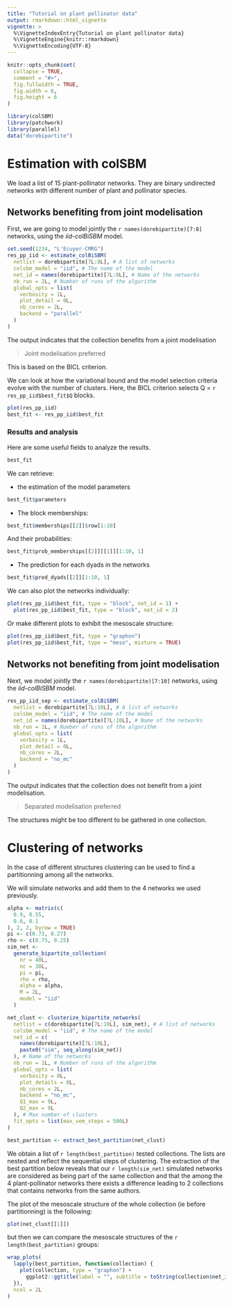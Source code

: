 ```yaml
---
title: "Tutorial on plant pollinator data"
output: rmarkdown::html_vignette
vignette: >
  %\VignetteIndexEntry{Tutorial on plant pollinator data}
  %\VignetteEngine{knitr::rmarkdown}
  %\VignetteEncoding{UTF-8}
---
```


```r
knitr::opts_chunk$set(
  collapse = TRUE,
  comment = "#>",
  fig.fullwidth = TRUE,
  fig.width = 6,
  fig.height = 6
)
```

```r
library(colSBM)
library(patchwork)
library(parallel)
data("dorebipartite")
```

# Estimation with colSBM

We load a list of 15 plant-pollinator networks. They are binary undirected networks with different
number of plant and pollinator species.

## Networks benefiting from joint modelisation

First, we are going to model jointly the `r names(dorebipartite)[7:8]` networks,
using the *iid-colBiSBM* model.


```r
set.seed(1234, "L'Ecuyer-CMRG")
res_pp_iid <- estimate_colBiSBM(
  netlist = dorebipartite[7L:8L], # A list of networks
  colsbm_model = "iid", # The name of the model
  net_id = names(dorebipartite)[7L:8L], # Name of the networks
  nb_run = 2L, # Number of runs of the algorithm
  global_opts = list(
    verbosity = 1L,
    plot_detail = 0L,
    nb_cores = 2L,
    backend = "parallel"
  )
)
```

The output indicates that the collection benefits from a joint modelisation

> Joint modelisation preferred

This is based on the BICL criterion.

We can look at how the variational bound and the model selection criteria evolve
with the number of clusters.
Here, the BICL criterion selects Q = `r res_pp_iid$best_fit$Q` blocks.


```r
plot(res_pp_iid)
best_fit <- res_pp_iid$best_fit
```

### Results and analysis

Here are some useful fields to analyze the results.

```r
best_fit
```

We can retrieve:

* the estimation of the model parameters

```r
best_fit$parameters
```

* The block memberships:

```r
best_fit$memberships[[2]]$row[1:10]
```

And their probabilities:

```r
best_fit$prob_memberships[[2]][[1]][1:10, 1]
```

* The prediction for each dyads in the networks

```r
best_fit$pred_dyads[[2]][1:10, 1]
```

We can also plot the networks individually:

```r
plot(res_pp_iid$best_fit, type = "block", net_id = 1) +
  plot(res_pp_iid$best_fit, type = "block", net_id = 2)
```

Or make different plots to exhibit the mesoscale structure:

```r
plot(res_pp_iid$best_fit, type = "graphon")
plot(res_pp_iid$best_fit, type = "meso", mixture = TRUE)
```


## Networks not benefiting from joint modelisation

Next, we model jointly the `r names(dorebipartite)[7:10]` networks,
using the *iid-colBiSBM* model.

```r
res_pp_iid_sep <- estimate_colBiSBM(
  netlist = dorebipartite[7L:10L], # A list of networks
  colsbm_model = "iid", # The name of the model
  net_id = names(dorebipartite)[7L:10L], # Name of the networks
  nb_run = 1L, # Number of runs of the algorithm
  global_opts = list(
    verbosity = 1L,
    plot_detail = 0L,
    nb_cores = 2L,
    backend = "no_mc"
  )
)
```

The output indicates that the collection does not benefit from a joint 
modelisation. 

> Separated modelisation preferred

The structures might be too different to be gathered in one 
collection.


# Clustering of networks

In the case of different structures clustering can be used to find a 
partitionning among all the networks.

We will simulate networks and add them to the 4 networks we used previously.

```r
alpha <- matrix(c(
  0.9, 0.55,
  0.6, 0.1
), 2, 2, byrow = TRUE)
pi <- c(0.73, 0.27)
rho <- c(0.75, 0.25)
sim_net <-
  generate_bipartite_collection(
    nr = 40L,
    nc = 30L,
    pi = pi,
    rho = rho,
    alpha = alpha,
    M = 2L,
    model = "iid"
  )
```


```r
net_clust <- clusterize_bipartite_networks(
  netlist = c(dorebipartite[7L:10L], sim_net), # A list of networks
  colsbm_model = "iid", # The name of the model
  net_id = c(
    names(dorebipartite)[7L:10L],
    paste0("sim", seq_along(sim_net))
  ), # Name of the networks
  nb_run = 1L, # Number of runs of the algorithm
  global_opts = list(
    verbosity = 0L,
    plot_details = 0L,
    nb_cores = 2L,
    backend = "no_mc",
    Q1_max = 9L,
    Q2_max = 9L
  ), # Max number of clusters
  fit_opts = list(max_vem_steps = 500L)
)
```

```r
best_partition <- extract_best_partition(net_clust)
```

We obtain a list of `r length(best_partition)` tested collections. The lists are nested and reflect the
sequential steps of clustering.
The extraction of the best partition below reveals that our `r length(sim_net)`
simulated networks are considered as being part of the same collection and that
the among the 4
plant-pollinator networks there exists a difference leading to 2 collections that
contains networks from the same authors.

The plot of the mesoscale structure of the whole collection (ie before 
partitionning) is the following:

```r
plot(net_clust[[1]])
```

but then we can compare the mesoscale structures of the 
`r length(best_partition)` groups:

```r
wrap_plots(
  lapply(best_partition, function(collection) {
    plot(collection, type = "graphon") +
      ggplot2::ggtitle(label = "", subtitle = toString(collection$net_id))
  }),
  ncol = 2L
)
```
